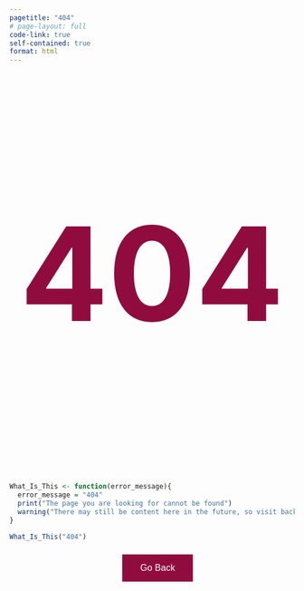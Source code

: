 ```yaml
---
pagetitle: "404"
# page-layout: full
code-link: true
self-contained: true
format: html
---
```


::: {.content-block}

<p style="text-align:center;  font-size:230px; font-weight: bold; color:#900C3F">404</p>

```r

What_Is_This <- function(error_message){
  error_message = "404"
  print("The page you are looking for cannot be found") 
  warning("There may still be content here in the future, so visit back!")
}
```

```r
What_Is_This("404")
```


<style>
.backbutton {
  background-color: #900C3F;
  border: none;
  color: white;
  padding: 15px 32px;
  text-align: center;
  text-decoration: none;
  display: inline-block;
  font-size: 16px;
  margin: 4px 2px;
  cursor: pointer;
}


</style>



<script>
function goBack()
  {
  window.history.back()
  }
</script>

<body>
<button class="backbutton" style="margin: 10px; position: absolute; left: 50%; -ms-transform: translate(-50%); transform: translate(-50%)" onclick="goBack()">Go Back</button>
</body>

:::

